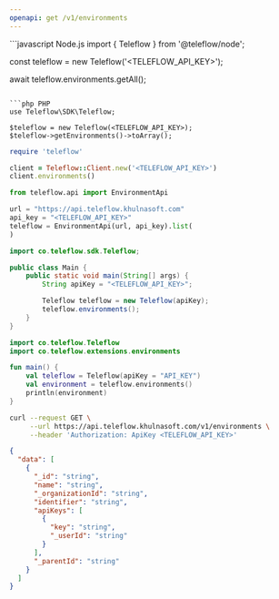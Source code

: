 ```yaml
---
openapi: get /v1/environments
---
```


<Snippet file="apikey-warning.mdx" />

<RequestExample>
```javascript Node.js
import { Teleflow } from '@teleflow/node';

const teleflow = new Teleflow('<TELEFLOW_API_KEY>');

await teleflow.environments.getAll();
```

```php PHP
use Teleflow\SDK\Teleflow;

$teleflow = new Teleflow(<TELEFLOW_API_KEY>);
$teleflow->getEnvironments()->toArray();
```

```ruby Ruby
require 'teleflow'

client = Teleflow::Client.new('<TELEFLOW_API_KEY>')
client.environments()
```

```python Python
from teleflow.api import EnvironmentApi

url = "https://api.teleflow.khulnasoft.com"
api_key = "<TELEFLOW_API_KEY>"
teleflow = EnvironmentApi(url, api_key).list(
)
```

```java Java
import co.teleflow.sdk.Teleflow;

public class Main {
    public static void main(String[] args) {
        String apiKey = "<TELEFLOW_API_KEY>";

        Teleflow teleflow = new Teleflow(apiKey);
        teleflow.environments();
    }
}
```

```kotlin Kotlin
import co.teleflow.Teleflow
import co.teleflow.extensions.environments

fun main() {
    val teleflow = Teleflow(apiKey = "API_KEY")
    val environment = teleflow.environments()
    println(environment)
}
```

```bash cURL
curl --request GET \
     --url https://api.teleflow.khulnasoft.com/v1/environments \
     --header 'Authorization: ApiKey <TELEFLOW_API_KEY>'
```

</RequestExample>

<ResponseExample>

```json Response
{
  "data": [
    {
      "_id": "string",
      "name": "string",
      "_organizationId": "string",
      "identifier": "string",
      "apiKeys": [
        {
          "key": "string",
          "_userId": "string"
        }
      ],
      "_parentId": "string"
    }
  ]
}
```

</ResponseExample>